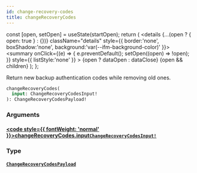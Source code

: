 ```yaml
---
id: change-recovery-codes
title: changeRecoveryCodes
---
```









  const [open, setOpen] = useState(startOpen);
  return (
    <details {...(open ? { open: true } : {})} className="details" style={{ border:'none', boxShadow:'none', background:'var(--ifm-background-color)' }}>
      <summary
        onClick={(e) => {
          e.preventDefault();
          setOpen((open) => !open);
        }}
        style={{ listStyle:'none' }}
      >
      {open ? dataOpen : dataClose}
      </summary>
      {open && children}
    </details>
  );
};








Return new backup authentication codes while removing old ones.


```graphql
changeRecoveryCodes(
  input: ChangeRecoveryCodesInput!
): ChangeRecoveryCodesPayload!
```




### Arguments

#### [<code style={{ fontWeight: 'normal' }}>changeRecoveryCodes.<b>input</b></code>](#)<Bullet />[`ChangeRecoveryCodesInput!`](/gql-api/types/inputs/change-recovery-codes-input) <Badge class="badge badge--secondary" text="non-null"/> <Badge class="badge badge--secondary" text="input"/> 
> 
> 
> 
> 

### Type

#### [`ChangeRecoveryCodesPayload`](/gql-api/types/objects/change-recovery-codes-payload) <Badge class="badge badge--secondary" text="object"/> 
> 
> 
> 
> 



